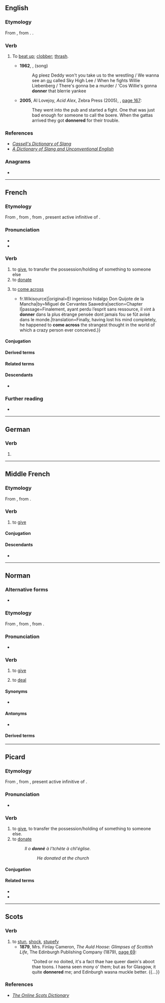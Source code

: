 {{also|Donner}}
==English==

===Etymology===
From {{bor|en|af|donder||thrash}}, from {{der|en|nl|donder||thunder}}. {{doublet|en|thunder}}.

===Verb===
{{en-verb}}

# {{lb|en|South Africa|slang}} To [[beat up]]; [[clobber]]; [[thrash]].
#* '''1962''', {{w|Jeremy Taylor (singer)|Jeremy Taylor}}, ''{{w|Ag Pleez Deddy}}'' (song)
#*: Ag pleez Deddy won't you take us to the wrestling / We wanna see an [[ou]] called Sky High Lee / When he fights Willie Liebenberg / There's gonna be a murder / 'Cos Willie's gonna '''donner''' that blerrie yankee
#* '''2005''', Al Lovejoy, ''Acid Alex'', Zebra Press (2005), {{ISBN|1770070931}}, [http://books.google.com/books?id=5zqks5PBUowC&pg=PT191 page 167]:
#*: They went into the pub and started a fight. One that was just bad enough for someone to call the boere. When the gattas arrived they got '''donnered''' for their trouble.

===References===
* ''[http://books.google.com/books?id=5GpLcC4a5fAC&pg=PA428 Cassell's Dictionary of Slang]''
* ''[http://books.google.com/books?id=tvRp1whVFUsC&pg=PA328 A Dictionary of Slang and Unconventional English]''

===Anagrams===
* {{anagrams|en|a=dennor|Norden|Rendon|nonred}}

----

==French==

===Etymology===
From {{inh|fr|frm|donner}}, from {{inh|fr|fro|doner}}, from {{inh|fr|la|dōnāre}}, present active infinitive of {{m|la|dōnō}}.

===Pronunciation===
* {{fr-IPA}}
* {{audio|fr|Fr-donner.ogg|audio}}

===Verb===
{{fr-verb}}

# to [[give]], to transfer the possession/holding of something to someone else
# to [[donate]]
# {{lb|fr|intransitive}} to [[come across]]
#* {{quote-book|fr|year=1837|author=Louis Viardot|title=L’Ingénieux Hidalgo Don Quichotte de la Manche|url=[s:fr: L’Ingénieux Hidalgo Don Quichotte de la Manche{{!}}fr.Wikisource]|original=El ingenioso hidalgo Don Quijote de la Mancha|by=Miguel de Cervantes Saavedra|section=Chapter I|passage=Finalement, ayant perdu l’esprit sans ressource, il vint à '''donner''' dans la plus étrange pensée dont jamais fou se fût avisé dans le monde.|translation=Finally, having lost his mind completely, he happened to '''come across''' the strangest thought in the world of which a crazy person ever conceived.}}

====Conjugation====
{{fr-conj-auto}}

====Derived terms====
{{col3|fr
|à cheval donné on ne regarde pas la bride
|à cheval donné on ne regarde pas les dents
|donnant donnant
|donner accès
|donner c'est donner, reprendre c'est voler
|donner corps
|donner de la confiture à des cochons
|donner de sa personne
|donner des ailes
|donner du mou
|donner en mariage
|donner en pâture
|donner et retenir ne vaut
|donner l'assaut
|donner l'exemple
|donner la parole
|donner la réplique
|donner le bon Dieu sans confession
|donner le change
|donner le jour
|donner le la
|donner le mot
|donner le sein
|donner le ton
|donner lecture
|donner libre cours
|donner lieu
|donner naissance
|donner raison
|donner sa langue au chat
|donner sa parole
|donner suite
|donner sur
|donner tort
|donner un coup de balai
|donner un coup de pied dans la fourmilière
|donner une leçon
|étant donné
|le donner en mille
|ne pas donner cher de la peau de
|ne pas donner signe de vie
|ne plus savoir où donner de la tête
|s'en donner à cœur joie
|se donner des airs
|se donner du mal
|se donner la mort
|se donner en spectacle
}}

====Related terms====
{{col3|fr
|don
|donatif
|donation
}}

====Descendants====
* {{desc|bor=1|ro|dona}}

===Further reading===
* {{R:TLFi}}

----

==German==

===Verb===
{{head|de|verb form}}

# {{verb form of|de|donnern||1|s|pres|;|s|imp}}

----

==Middle French==

===Etymology===
From {{inh|frm|fro|doner}}, from {{inh|frm|la|dono|dōnō, dōnāre}}.

===Verb===
{{head|frm|verb}}

# to [[give]]

====Conjugation====
{{frm-conj-er|donn}}

====Descendants====
* {{desctree|fr|donner}}

----

==Norman==

===Alternative forms===
* {{alter|nrf|dounnaïr||Guernsey}}

===Etymology===
From {{inh|nrf|fro|doner}}, from {{inh|nrf|la|dono|dōnō, dōnāre|give a present; bestow, grant}}, from {{m|la|dōnum||gift, present}}.

===Pronunciation===
* {{audio|nrf|Jer-donner.ogg|Audio (Jersey)}}

===Verb===
{{nrf-verb}}

# {{lb|nrf|Jersey}} to [[give]]
# {{lb|nrf|Jersey|card games}} to [[deal]]

====Synonyms====
* {{l|nrf|bailli}}

====Antonyms====
* {{l|nrf|prendre||to take}}

====Derived terms====
{{der3|nrf|{{l|nrf|donner du fouet||to lash}}
|{{l|nrf|donner la tchêne||to cane}}
|{{l|nrf|donner un clyîn||to give a wink}}
|{{l|nrf|donner un pâssage||to give a lift}}}}

----

==Picard==

===Etymology===
From {{inh|pcd|fro|doner}}, from {{inh|pcd|la|dōnāre}}, present active infinitive of {{m|la|dōnō}}.

===Pronunciation===
* {{IPA|pcd|/dɔ̃.ne/}}

===Verb===
{{head|pcd|verb}}

# to [[give]], to transfer the possession/holding of something to someone else.
# to [[donate]]
#: ''Il o '''donnè''' à l’tchète à chl'église.''
#:: ''He donated at the church''

====Conjugation====
{{pcd-conj-donner}}

====Related terms====
* {{l|pcd|don}}
* {{l|pcd|foaire don de}}

----

==Scots==

===Verb===
{{sco-verb}}

# to [[stun]], [[shock]], [[stupefy]]
#* '''1879''', Mrs. Finlay Cameron, ''The Auld Hoose: Glimpses of Scottish Life'', The Edinburgh Publishing Company (1879), [http://books.google.com/books?id=yxkCAAAAQAAJ&pg=PA69 page 69]:
#*: "Doited or no doited, it's a fact thae hae queer daein's aboot thae toons. I haena seen mony o' them; but as for Glasgow, it quite '''donnered''' me; and Edinburgh wasna muckle better. {{…}}

===References===
* ''[http://www.scots-online.org/dictionary/read.asp?letter=D&CurPage=32 The Online Scots Dictionary]''